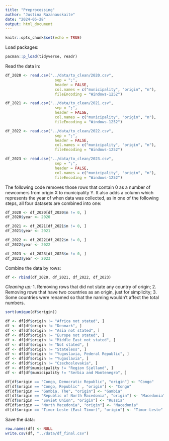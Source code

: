 ```yaml
---
title: "Preprocessing"
author: "Justina Razanauskaite"
date: "2024-05-28"
output: html_document
---
```


```r
knitr::opts_chunk$set(echo = TRUE)
```

Load packages:

```r
pacman::p_load(tidyverse, readr)
```

Read the data in:

```r
df_2020 <- read.csv("../data/to_clean/2020.csv", 
                      sep = ";", 
                      header = FALSE, 
                      col.names = c("municipality", "origin", "n"), 
                      fileEncoding = "Windows-1252")

df_2021 <- read.csv("../data/to_clean/2021.csv", 
                      sep = ";", 
                      header = FALSE, 
                      col.names = c("municipality", "origin", "n"), 
                      fileEncoding = "Windows-1252")

df_2022 <- read.csv("../data/to_clean/2022.csv", 
                      sep = ";", 
                      header = FALSE, 
                      col.names = c("municipality", "origin", "n"), 
                      fileEncoding = "Windows-1252")

df_2023 <- read.csv("../data/to_clean/2023.csv", 
                      sep = ";", 
                      header = FALSE, 
                      col.names = c("municipality", "origin", "n"), 
                      fileEncoding = "Windows-1252")
```

The following code removes those rows that contain 0 as a number of newcomers from origin X to municipality Y. It also adds a column which represents the year of when data was collected, as in one of the following steps, all four datasets are combined into one:

```r
df_2020 <- df_2020[df_2020$n != 0, ]
df_2020$year <- 2020 

df_2021 <- df_2021[df_2021$n != 0, ]
df_2021$year <- 2021

df_2022 <- df_2022[df_2022$n != 0, ]
df_2022$year <- 2022 

df_2023 <- df_2023[df_2023$n != 0, ]
df_2023$year <- 2023 
```

Combine the data by rows:

```r
df <- rbind(df_2020, df_2021, df_2022, df_2023)
```

*Cleaning up:*
1. Removing rows that did not state any country of origin;
2. Removing rows that have two countries as an origin, just for simplicity;
3. Some countries were renamed so that the naming wouldn't affect the total numbers.

```r
sort(unique(df$origin))

df <- df[df$origin != "Africa not stated", ]
df <- df[df$origin != "Denmark", ]
df <- df[df$origin != "Asia not stated", ]
df <- df[df$origin != "Europe not stated", ]
df <- df[df$origin != "Middle East not stated", ]
df <- df[df$origin != "Not stated", ]
df <- df[df$origin != "Stateless", ]
df <- df[df$origin != "Yugoslavia, Federal Republic", ]
df <- df[df$origin != "Yugoslavia", ]
df <- df[df$origin != "Czechoslovakia", ]
df <- df[df$municipality != "Region Sjælland", ]
df <- df[df$municipality != "Serbia and Montenegro", ]

df[df$origin == "Congo, Democratic Republic", "origin"] <- "Congo"
df[df$origin == "Congo, Republic" , "origin"] <- "Congo"
df[df$origin == "Gambia, The", "origin"] <- "Gambia"
df[df$origin == "Republic of North Macedonia", "origin"] <- "Macedonia"
df[df$origin == "Soviet Union", "origin"] <- "Russia"
df[df$origin == "North Macedonia", "origin"] <- "Macedonia"
df[df$origin == "Timor-Leste (East Timor)", "origin"] <- "Timor-Leste"

```

Save the data:

```r
row.names(df) <- NULL
write.csv(df, "../data/df_final.csv")
```





